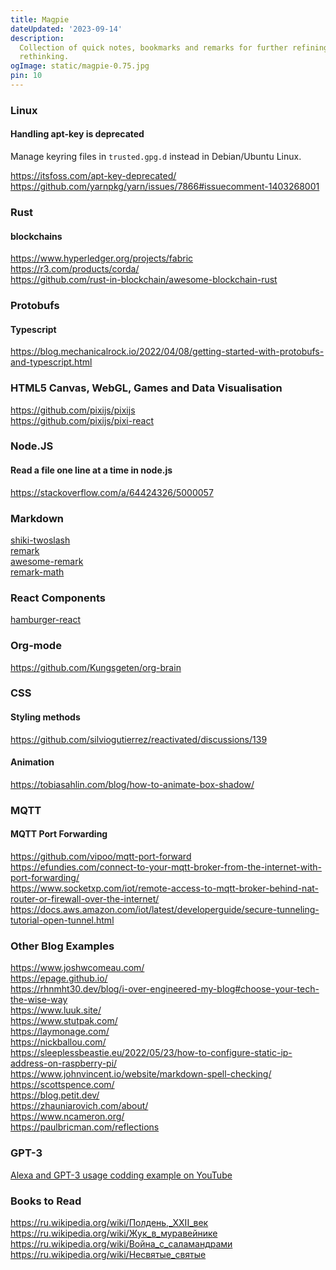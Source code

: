 ```yaml
---
title: Magpie
dateUpdated: '2023-09-14'
description:
  Collection of quick notes, bookmarks and remarks for further refining and
  rethinking.
ogImage: static/magpie-0.75.jpg
pin: 10
---
```


### Linux

#### Handling apt-key is deprecated

Manage keyring files in `trusted.gpg.d` instead in Debian/Ubuntu Linux.

https://itsfoss.com/apt-key-deprecated/<br />
https://github.com/yarnpkg/yarn/issues/7866#issuecomment-1403268001

### Rust

#### blockchains

https://www.hyperledger.org/projects/fabric<br />
https://r3.com/products/corda/<br />
https://github.com/rust-in-blockchain/awesome-blockchain-rust

### Protobufs

#### Typescript

https://blog.mechanicalrock.io/2022/04/08/getting-started-with-protobufs-and-typescript.html

### HTML5 Canvas, WebGL, Games and Data Visualisation

https://github.com/pixijs/pixijs<br />
https://github.com/pixijs/pixi-react

### Node.JS

#### Read a file one line at a time in node.js

https://stackoverflow.com/a/64424326/5000057

### Markdown

[shiki-twoslash](https://shikijs.github.io/twoslash/)<br />
[remark](https://github.com/remarkjs/remark)<br />
[awesome-remark](https://github.com/remarkjs/awesome-remark)<br />
[remark-math](https://github.com/remarkjs/remark-math)

### React Components

[hamburger-react](https://github.com/luukdv/hamburger-react)

### Org-mode

https://github.com/Kungsgeten/org-brain

### CSS

#### Styling methods

https://github.com/silviogutierrez/reactivated/discussions/139

#### Animation

https://tobiasahlin.com/blog/how-to-animate-box-shadow/

### MQTT

#### MQTT Port Forwarding

https://github.com/vipoo/mqtt-port-forward<br />
https://efundies.com/connect-to-your-mqtt-broker-from-the-internet-with-port-forwarding/<br />
https://www.socketxp.com/iot/remote-access-to-mqtt-broker-behind-nat-router-or-firewall-over-the-internet/<br />
https://docs.aws.amazon.com/iot/latest/developerguide/secure-tunneling-tutorial-open-tunnel.html

### Other Blog Examples

https://www.joshwcomeau.com/<br />
https://epage.github.io/<br />
https://rhnmht30.dev/blog/i-over-engineered-my-blog#choose-your-tech-the-wise-way<br />
https://www.luuk.site/<br />
https://www.stutpak.com/<br />
https://laymonage.com/<br />
https://nickballou.com/<br />
https://sleeplessbeastie.eu/2022/05/23/how-to-configure-static-ip-address-on-raspberry-pi/<br />
https://www.johnvincent.io/website/markdown-spell-checking/<br />
https://scottspence.com/<br />
https://blog.petit.dev/<br />
https://zhauniarovich.com/about/<br />
https://www.ncameron.org/<br />
https://paulbricman.com/reflections

### GPT-3
[Alexa and GPT-3 usage codding example on YouTube](https://www.youtube.com/watch?v=4g_rY451bxM)

### Books to Read

https://ru.wikipedia.org/wiki/Полдень,_XXII_век<br />
https://ru.wikipedia.org/wiki/Жук_в_муравейнике<br />
https://ru.wikipedia.org/wiki/Война_с_саламандрами<br />
https://ru.wikipedia.org/wiki/Несвятые_святые
